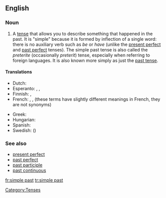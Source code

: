 {{wikipedia}}
==English==

===Noun===
{{en-noun|sg=[[simple]] [[past]]|-}}

# {{grammar}} A [[tense]] that allows you to describe something that happened in the past.  It is "simple" because it is formed by inflection of a single word: there is no auxiliary verb such as ''be'' or ''have'' (unlike the [[present perfect]] and [[past perfect]] tenses).  The simple past tense is also called the ''preterite'' (occasionally ''preterit'') tense, especially when referring to foreign languages.  It is also known more simply as just the [[past tense]].

====Translations====
{{trans-top|the simple past}}
* Dutch: {{t-|nl|onvoltooid verleden tijd|m}}
* Esperanto: {{t|eo|estinteco|xs=Esperanto}}, {{t-|eo|estinto|xs=Esperanto}}, {{t-|eo|preterito|xs=Esperanto}}
* Finnish: {{t+|fi|imperfekti}}, {{t+|fi|preteriti}}
* French: {{t+|fr|passé|m}}, {{t+|fr|imparfait|m}}, {{t+|fr|passé simple|m}} (these terms have slightly different meanings in French, they are not synonyms)
{{trans-mid}}
* Greek: {{t+|el|αόριστος|m|tr=aóristos|sc=Grek}}
* Hungarian: {{t|hu|egyszerű múlt}}
* Spanish: {{t+|es|pretérito}}
* Swedish: {{t|sv|preteritum}} ({{t|sv|imperfekt}})
{{trans-bottom}}

===See also===
*[[present perfect]]
*[[past perfect]]
*[[past participle]]
*[[past continuous]]

[[Category:Tenses]]
[[fr:simple past]]
[[tr:simple past]]